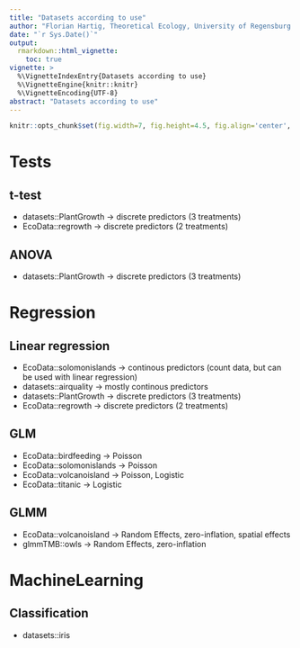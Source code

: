 ```yaml
---
title: "Datasets according to use"
author: "Florian Hartig, Theoretical Ecology, University of Regensburg [website](http://www.uni-regensburg.de/biologie-vorklinische-medizin/theoretische-oekologie/mitarbeiter/hartig/)"
date: "`r Sys.Date()`"
output: 
  rmarkdown::html_vignette:
    toc: true
vignette: >
  %\VignetteIndexEntry{Datasets according to use}
  %\VignetteEngine{knitr::knitr}
  %\VignetteEncoding{UTF-8}
abstract: "Datasets according to use"
---
```


```r
knitr::opts_chunk$set(fig.width=7, fig.height=4.5, fig.align='center', warning=FALSE, message=FALSE, cache = F)
```

# Tests

## t-test

* datasets::PlantGrowth -> discrete predictors (3 treatments)
* EcoData::regrowth -> discrete predictors (2 treatments)

## ANOVA

* datasets::PlantGrowth -> discrete predictors (3 treatments)


# Regression

## Linear regression

* EcoData::solomonislands -> continous predictors (count data, but can be used with linear regression)
* datasets::airquality -> mostly continous predictors
* datasets::PlantGrowth -> discrete predictors (3 treatments)
* EcoData::regrowth -> discrete predictors (2 treatments)

## GLM

* EcoData::birdfeeding -> Poisson 
* EcoData::solomonislands -> Poisson
* EcoData::volcanoisland -> Poisson, Logistic
* EcoData::titanic -> Logistic


## GLMM 

* EcoData::volcanoisland -> Random Effects, zero-inflation, spatial effects
* glmmTMB::owls -> Random Effects, zero-inflation

# MachineLearning

## Classification

* datasets::iris





